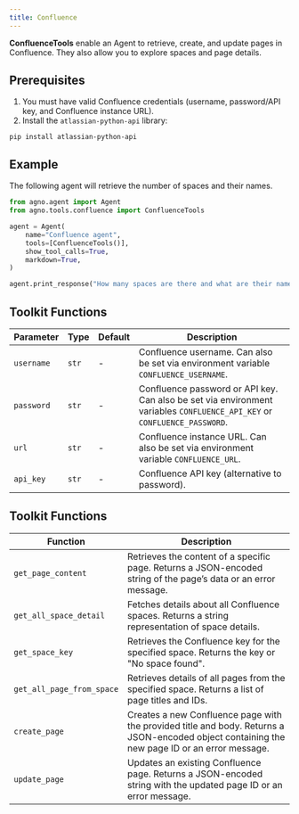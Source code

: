 ```yaml
---
title: Confluence
---
```


**ConfluenceTools** enable an Agent to retrieve, create, and update pages in Confluence. They also allow you to explore spaces and page details.

## Prerequisites

1. You must have valid Confluence credentials (username, password/API key, and Confluence instance URL).
2. Install the `atlassian-python-api` library:

```shell
pip install atlassian-python-api
```

## Example
The following agent will retrieve the number of spaces and their names.

```python
from agno.agent import Agent
from agno.tools.confluence import ConfluenceTools

agent = Agent(
    name="Confluence agent",
    tools=[ConfluenceTools()],
    show_tool_calls=True,
    markdown=True,
)

agent.print_response("How many spaces are there and what are their names?")
```


## Toolkit Functions

| Parameter | Type     | Default | Description                                                                                                                    |
| --------- | -------- | ------- | ------------------------------------------------------------------------------------------------------------------------------ |
| `username`| `str`    | -  | Confluence username. Can also be set via environment variable `CONFLUENCE_USERNAME`.                                           |
| `password`| `str`    | -  | Confluence password or API key. Can also be set via environment variables `CONFLUENCE_API_KEY` or `CONFLUENCE_PASSWORD`.       |
| `url`     | `str`    | -  | Confluence instance URL. Can also be set via environment variable `CONFLUENCE_URL`.                                            |
| `api_key` | `str`    | -  | Confluence API key (alternative to password).                                                                                 |


## Toolkit Functions

| Function                                                         | Description                                                                                                                                         |
| ---------------------------------------------------------------- | --------------------------------------------------------------------------------------------------------------------------------------------------- |
| `get_page_content` | Retrieves the content of a specific page. Returns a JSON-encoded string of the page’s data or an error message.                                       |
| `get_all_space_detail`                                         | Fetches details about all Confluence spaces. Returns a string representation of space details.                                                      |
| `get_space_key`                                 | Retrieves the Confluence key for the specified space. Returns the key or "No space found".                                                        |
| `get_all_page_from_space`                       | Retrieves details of all pages from the specified space. Returns a list of page titles and IDs.                                                     |
| `create_page` | Creates a new Confluence page with the provided title and body. Returns a JSON-encoded object containing the new page ID or an error message.       |
| `update_page`               | Updates an existing Confluence page. Returns a JSON-encoded string with the updated page ID or an error message.                                    |
